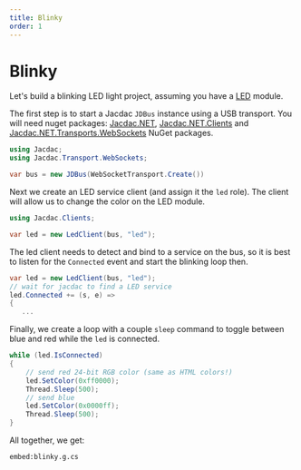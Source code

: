 ```yaml
---
title: Blinky
order: 1
---
```


# Blinky

Let's build a blinking LED light project, assuming you have a [LED](/services/led) module.

The first step is to start a Jacdac `JDBus` instance using a USB transport. 
You will need nuget packages: [Jacdac.NET](https://www.nuget.org/packages/Jacdac.NET/), 
[Jacdac.NET.Clients](https://www.nuget.org/packages/Jacdac.NET.Clients/) 
and [Jacdac.NET.Transports.WebSockets](https://www.nuget.org/packages/Jacdac.NET.Transports.WebSockets/) NuGet packages.

```cs
using Jacdac;
using Jacdac.Transport.WebSockets;

var bus = new JDBus(WebSocketTransport.Create())
```

Next we create an LED service client (and assign it the `led` role).
The client will allow us to change the color on the LED module.

```cs
using Jacdac.Clients;

var led = new LedClient(bus, "led");
```

The led client needs to detect and bind to a service on the bus, so it is best
to listen for the `Connected` event and start the blinking loop then.

```cs
var led = new LedClient(bus, "led");
// wait for jacdac to find a LED service
led.Connected += (s, e) =>
{
   ...
```

Finally, we create a loop with a couple `sleep` command to
toggle between blue and red while the `led` is connected.

```cs
while (led.IsConnected)
{
    // send red 24-bit RGB color (same as HTML colors!)
    led.SetColor(0xff0000);
    Thread.Sleep(500);
    // send blue
    led.SetColor(0x0000ff);
    Thread.Sleep(500);
}
```

All together, we get:

`embed:blinky.g.cs`